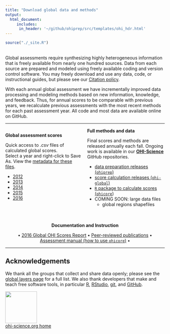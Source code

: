 ```yaml
---
title: "Download global data and methods"
output: 
  html_document:
     includes: 
      in_header: '~/github/ohiprep/src/templates/ohi_hdr.html'
---
```


```r
source("./_site.R")
```
<!---From http://stackoverflow.com/questions/31753897/2-column-section-in-r-markdown:
Put in your css file or directly in rmarkdown--->
<style>
  .col2 {
    columns: 2 200px;         /* number of columns and width in pixels*/
    -webkit-columns: 2 200px; /* chrome, safari */
    -moz-columns: 2 200px;    /* firefox */
  }
</style>

<br>
Global assessments require synthesizing highly heterogeneous information that is freely available from nearly one hundred sources. Data from each source are prepared and modeled using freely available coding and version control software. You may freely download and use any data, code, or instructional guides, but please see our [Citation policy](http://ohi-science.org/citation-policy/).  

With each annual global assessment we have incrementally improved data processing and modeling methods based on new information, knowledge, and feedback. Thus, for annual scores to be comparable with previous years, we recalculate previous assessments with the most recent methods for each past assessment year. All code and most data are available online on GitHub.  

-----

<div class="col2">
**Global assessment scores**

Quick access to *.csv* files of calculated global scores.  
Select a year and right-click to Save As. View the [metadata for these files](https://github.com/OHI-Science/ohi-global/blob/draft/global2016/Reporting/data).
<!----TODO: an md with header info. Mel will make this as a README, with lookup --->

- [2012](https://raw.githubusercontent.com/OHI-Science/ohi-global/draft/global2016/Reporting/data/scores_eez2012.csv)
- [2013](https://raw.githubusercontent.com/OHI-Science/ohi-global/draft/global2016/Reporting/data/scores_eez2013.csv)
- [2014](https://raw.githubusercontent.com/OHI-Science/ohi-global/draft/global2016/Reporting/data/scores_eez2014.csv)
- [2015](https://raw.githubusercontent.com/OHI-Science/ohi-global/draft/global2016/Reporting/data/scores_eez2015.csv)
- [2016](https://raw.githubusercontent.com/OHI-Science/ohi-global/draft/global2016/Reporting/data/scores_eez2016.csv)

**Full methods and data**

Final scores and methods are released annually each fall. Ongoing work is available in our [**OHI-Science**](https://github.com/OHI-Science) GitHub repositories.

- [data preparation releases (`ohiprep`)](https://github.com/OHI-Science/ohiprep/releases) <!---TODO: change link Mel will move globalprep into a new repo: ohi-global-prep --->
- [score calculation releases (`ohi-global`)](https://github.com/OHI-Science/ohi-global/releases)
- [`R` package to calculate scores (`ohicore`](https://github.com/OHI-Science/ohicore))
- COMING SOON: large data files
    - global regions shapefiles
</div>

<br>

<center>
**Documentation and Instruction**

• [2016 Global OHI Scores Report](https://github.com/OHI-Science/ohi-science.github.io/raw/master/assets/downloads/other/2016_Global_OHI_Scores_Report_compressed.pdf) • [Peer-reviewed publications](http://ohi-science.org/resources/publications/) • [Assessment manual (how to use `ohicore`)](http://ohi-science.org/manual) •
</center>

---- 

## Acknowledgements

We thank all the groups that collect and share data openly; please see the [global layers page](https://github.com/OHI-Science/ohi-global/layers.html) for a full list. We also thank developers that make and teach free software tools, in particular [R](https://cran.r-project.org/), [RStudio](https://www.rstudio.com), [git](https://git-scm.com/), and [GitHub](https://github.com/). 

[<img src="https://docs.google.com/drawings/d/1633uvIYgsBhiKBddQAaTlvYDJgOK1uiDB6wkooNyhFc/pub?w=576&h=288" width="100px">](http://ohi-science.org)  
[ohi-science.org home](http://ohi-science.org)

